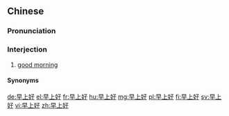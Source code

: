 ==Chinese==
{{zh-forms|type=21|lit=morning good}}

===Pronunciation===
{{zh-pron
|m=zǎoshanghǎo
|c=zou2 soeng6 hou2
|cat=intj
}}

===Interjection===
{{zh-interj}}

# [[good morning]]

====Synonyms====
{{zh-dial|早安}}

[[de:早上好]]
[[el:早上好]]
[[fr:早上好]]
[[hu:早上好]]
[[mg:早上好]]
[[pl:早上好]]
[[fi:早上好]]
[[sv:早上好]]
[[vi:早上好]]
[[zh:早上好]]